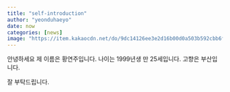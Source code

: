 ```yaml
---
title: "self-introduction"
author: "yeonduhaeyo"
date: now
categories: [news]
image: "https://item.kakaocdn.net/do/9dc14126ee3e2d16b00d0a503b592cbb6fb33a4b4cf43b6605fc7a1e262f0845"
---
```


안녕하세요
제 이름은 황연주입니다.
나이는 1999년생 만 25세입니다.
고향은 부산입니다.

잘 부탁드립니다.